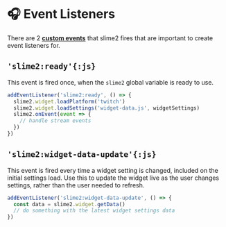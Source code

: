 # 🎧 Event Listeners

There are 2 [**custom events**](https://developer.mozilla.org/en-US/docs/Web/Events/Creating_and_triggering_events) that slime2 fires that are important to create event listeners for.

## `'slime2:ready'{:js}`

This event is fired once, when the `slime2` global variable is ready to use.

```js filename="JavaScript"
addEventListener('slime2:ready', () => {
  slime2.widget.loadPlatform('twitch')
  slime2.widget.loadSettings('widget-data.js', widgetSettings)
  slime2.onEvent(event => {
    // handle stream events
  })
})
```

## `'slime2:widget-data-update'{:js}`

This event is fired every time a widget setting is changed, included on the initial settings load. Use this to update the widget live as the user changes settings, rather than the user needed to refresh.

```js filename="JavaScript"
addEventListener('slime2:widget-data-update', () => {
  const data = slime2.widget.getData()
  // do something with the latest widget settings data
})
```
